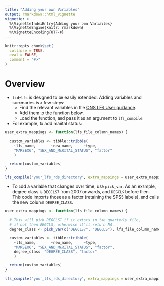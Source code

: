 ```yaml
---
title: "Adding your own Variables"
output: rmarkdown::html_vignette
vignette: >
  %\VignetteIndexEntry{Adding your own Variables}
  %\VignetteEngine{knitr::rmarkdown}
  %\VignetteEncoding{UTF-8}
---
```


```r
knitr::opts_chunk$set(
  collapse = TRUE,
  eval = FALSE,
  comment = "#>"
)
```

# Overview

* `tidylfs` is designed to be easily extended. Adding variables and summaries is a few steps:
    * Find the relevant variables in the [ONS LFS User guidance](https://www.ons.gov.uk/employmentandlabourmarket/peopleinwork/employmentandemployeetypes/methodologies/labourforcesurveyuserguidance).
    * Add them to the function below.
    * Load the function, and pass it as an argument to `lfs_compile`.

* For example, to add marital status:

```r
user_extra_mappings <- function(lfs_file_column_names) {

  custom_variables <- tibble::tribble(
    ~lfs_name,       ~new_name,     ~type,
    "MARSEX6", "SEX_AND_MARITAL_STATUS", "factor"
    )

  return(custom_variables)
}

lfs_compile("your_lfs_rds_directory", extra_mappings = user_extra_mappings)

```

* To add a variable that changes over time, use `pick_var`. As an example, degree class is `DEGCLS7` from 2007 onwards, and `DEGCLS` before then. This code imports those as a factor (retaining the SPSS labels), and calls the new column `DEGREE_CLASS`.

```r
user_extra_mappings <- function(lfs_file_column_names) {

  # This will pick DEGCLS7 if it exists in the quarterly file,
  # if not then DEGCLS, otherwise it'll return NA.
  degree_class <- pick_var(c("DEGCLS7", "DEGCLS"), lfs_file_column_names)

  custom_variables <- tibble::tribble(
    ~lfs_name,       ~new_name,     ~type,
    "MARSEX6", "SEX_AND_MARITAL_STATUS", "factor",
    degree_class, "DEGREE_CLASS", "factor"
    )

  return(custom_variables)
}

lfs_compile("your_lfs_rds_directory", extra_mappings = user_extra_mappings)

```
